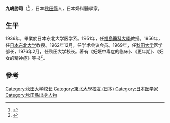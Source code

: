 '''九嶋勝司'''（{{bd|1911年|2月20日|2005年|8月31日|Kushima Katsuji}}<ref>{{cite web |title=九嶋勝司氏死去／元秋田大学長 |url=http://www.shikoku-np.co.jp/national/okuyami/article.aspx?id=20050831000484 |website=四國新聞社 |accessdate=2020-04-12 |archive-date=2020-04-12 |archive-url=https://web.archive.org/web/20200412142846/http://www.shikoku-np.co.jp/national/okuyami/article.aspx%3Fid%3D20050831000484 |dead-url=no }}</ref>），日本[[秋田縣|秋田縣]]人，日本婦科醫學家。

== 生平 ==
1936年，畢業於日本东北大学医学系。1951年，任[[福島醫科大學|福島醫科大學]]教授。1956年，任[[日本东北大学|日本东北大学]]教授。1962年12月，任学术会议会员。1969年，任[[秋田大学|秋田大学]]医学部长，1976年2月，任秋田大学校长。著有《妊娠中毒症的临床》、《更年期》、《妇女的精神症》等书<ref>{{cite book|author1=矢数道明，矢数圭堂著；张问渠，刘智壶|title=汉方辩证治疗学|date=1983年10月|publisher=北京：科学技术文献出版社|OCLC=885494088|pages=162|accessdate=2016-03-11}}</ref>。

==參考==
{{reflist}}

{{DEFAULTSORT:Kushima Katsuji}}
[[Category:秋田大学校长|Category:秋田大学校长]]
[[Category:東北大學校友_(日本)|Category:東北大學校友 (日本)]]
[[Category:日本医学家|Category:日本医学家]]
[[Category:秋田縣出身人物|Category:秋田縣出身人物]]